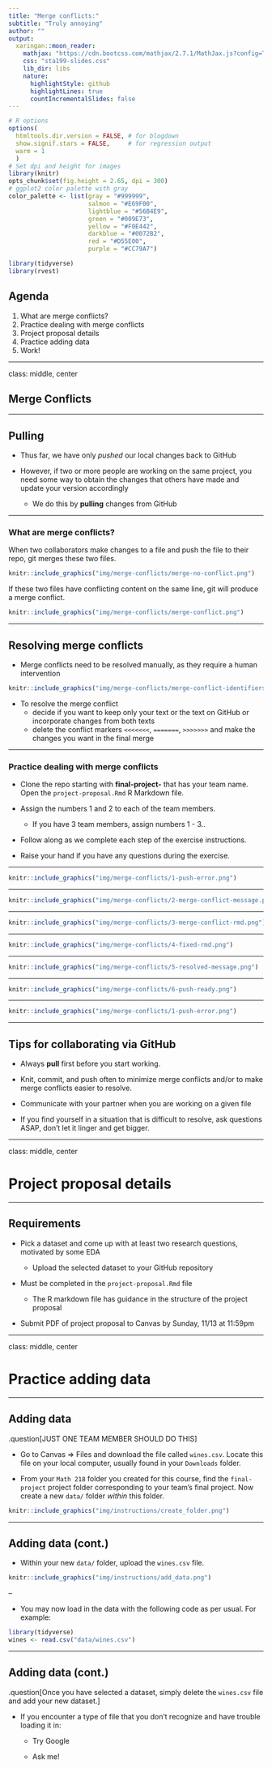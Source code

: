 ```yaml
---
title: "Merge conflicts:" 
subtitle: "Truly annoying"
author: ""
output:
  xaringan::moon_reader:
    mathjax: "https://cdn.bootcss.com/mathjax/2.7.1/MathJax.js?config=TeX-MML-AM_HTMLorMML"
    css: "sta199-slides.css"
    lib_dir: libs
    nature:
      highlightStyle: github
      highlightLines: true
      countIncrementalSlides: false
---
```


```r
# R options
options(
  htmltools.dir.version = FALSE, # for blogdown
  show.signif.stars = FALSE,     # for regression output
  warm = 1
  )
# Set dpi and height for images
library(knitr)
opts_chunk$set(fig.height = 2.65, dpi = 300) 
# ggplot2 color palette with gray
color_palette <- list(gray = "#999999", 
                      salmon = "#E69F00", 
                      lightblue = "#56B4E9", 
                      green = "#009E73", 
                      yellow = "#F0E442", 
                      darkblue = "#0072B2", 
                      red = "#D55E00", 
                      purple = "#CC79A7")

```

```r
library(tidyverse)
library(rvest)
```

## Agenda

1. What are merge conflicts?
2. Practice dealing with merge conflicts
3. Project proposal details
4. Practice adding data
5. Work!


---

class: middle, center

## Merge Conflicts
 
---

## Pulling

- Thus far, we have only *pushed* our local changes back to GitHub 

- However, if two or more people are working on the same project, you need some way to obtain the changes that others have made and update your version accordingly

  - We do this by **pulling** changes from GitHub

---

### What are merge conflicts?

When two collaborators make changes to a file and push the file to their repo, 
git merges these two files.

```r
knitr::include_graphics("img/merge-conflicts/merge-no-conflict.png")
```

If these two files have conflicting content on the same line, git will produce a <font class="vocab">merge conflict</font>.

```r
knitr::include_graphics("img/merge-conflicts/merge-conflict.png")
```


---

## Resolving merge conflicts

- Merge conflicts need to be resolved manually, as they require a human intervention

```r
knitr::include_graphics("img/merge-conflicts/merge-conflict-identifiers.png")
```

- To resolve the merge conflict
  - decide if you want to keep only your text or the text on GitHub or 
  incorporate changes from both texts
  - delete the conflict markers `<<<<<<<`, `=======`, `>>>>>>>` and make the 
  changes you want in the final merge

---

### Practice dealing with merge conflicts

- Clone the repo starting with **final-project-** that has your team name.
Open the `project-proposal.Rmd` R Markdown file.

- Assign the numbers 1 and 2 to each of the team members.
    - If you have 3 team members, assign numbers 1 - 3..

- Follow along as we complete each step of the exercise instructions.

-  Raise your hand if you have any questions during the exercise. 


---

```r
knitr::include_graphics("img/merge-conflicts/1-push-error.png")
```

---

```r
knitr::include_graphics("img/merge-conflicts/2-merge-conflict-message.png")
```

---

```r
knitr::include_graphics("img/merge-conflicts/3-merge-conflict-rmd.png")
```

---

```r
knitr::include_graphics("img/merge-conflicts/4-fixed-rmd.png")
```

---

```r
knitr::include_graphics("img/merge-conflicts/5-resolved-message.png")
```

---

```r
knitr::include_graphics("img/merge-conflicts/6-push-ready.png")
```

---

```r
knitr::include_graphics("img/merge-conflicts/1-push-error.png")
```

---

## Tips for collaborating via GitHub

- Always **pull** first before you start working.

- Knit, commit, and push often to minimize merge conflicts and/or to make merge conflicts easier to resolve.

- Communicate with your partner when you are working on a given file

- If you find yourself in a situation that is difficult to resolve, ask questions ASAP, don't let it linger and get bigger.

---

class: middle, center

# Project proposal details


---

## Requirements

- Pick a dataset and come up with at least two research questions, motivated by some EDA

  - Upload the selected dataset to your GitHub repository

- Must be completed in the `project-proposal.Rmd` file

  - The R markdown file has guidance in the structure of the project proposal

- Submit PDF of project proposal to Canvas by Sunday, 11/13 at 11:59pm


---

class: middle, center

# Practice adding data

---

## Adding data

.question[JUST ONE TEAM MEMBER SHOULD DO THIS]


- Go to Canvas $\Rightarrow$ Files and download the file called `wines.csv`. Locate this file on your local computer, usually found in your `Downloads` folder.

- From your `Math 218` folder you created for this course, find the `final-project` project folder corresponding to your team's final project. Now create a new `data/` folder *within* this folder.

```r
knitr::include_graphics("img/instructions/create_folder.png")
```

---

## Adding data (cont.)

- Within your new `data/` folder, upload the `wines.csv` file.  

```r
knitr::include_graphics("img/instructions/add_data.png")
```

--

- You may now load in the data with the following code as per usual. For example:

```r
library(tidyverse)
wines <- read.csv("data/wines.csv")
```

---

## Adding data (cont.)

.question[Once you have selected a dataset, simply delete the `wines.csv` file and add your new dataset.]

- If you encounter a type of file that you don't recognize and have trouble loading it in:

  - Try Google
  
  - Ask me!

